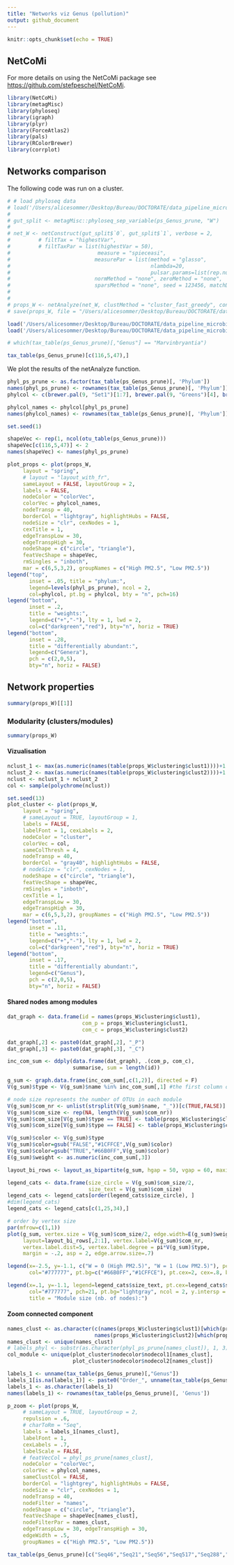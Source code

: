 ```yaml
---
title: "Networks viz Genus (pollution)"
output: github_document
---
```


```r
knitr::opts_chunk$set(echo = TRUE)
```

## NetCoMi 

For more details on using the NetCoMi package see <https://github.com/stefpeschel/NetCoMi>.

```r
library(NetCoMi)
library(metagMisc)
library(phyloseq)
library(igraph)
library(plyr)
library(ForceAtlas2)
library(pals)
library(RColorBrewer)
library(corrplot)
```

## Networks comparison

The following code was run on a cluster.

```r
# # load phyloseq data
# load('/Users/alicesommer/Desktop/Bureau/DOCTORATE/data_pipeline_microbiome/ps_to_net_Gen.RData')
# 
# gut_split <- metagMisc::phyloseq_sep_variable(ps_Genus_prune, "W")
# 
# net_W <- netConstruct(gut_split$`0`, gut_split$`1`, verbose = 2,
#         # filtTax = "highestVar",
#         # filtTaxPar = list(highestVar = 50),
#                            measure = "spieceasi",
#                           measurePar = list(method = "glasso",
#                                             nlambda=20,
#                                             pulsar.params=list(rep.num=50)),
#                           normMethod = "none", zeroMethod = "none",
#                           sparsMethod = "none", seed = 123456, matchDesign = c(1,1))
# 
# 
# props_W <- netAnalyze(net_W, clustMethod = "cluster_fast_greedy", connectivity = FALSE)
# save(props_W, file = "/Users/alicesommer/Desktop/Bureau/DOCTORATE/data_pipeline_microbiome/props_W_Gen.RData")
```

```r
load('/Users/alicesommer/Desktop/Bureau/DOCTORATE/data_pipeline_microbiome/ps_to_net_Gen.RData')
load('/Users/alicesommer/Desktop/Bureau/DOCTORATE/data_pipeline_microbiome/props_W_Gen.RData')
```

```r
# which(tax_table(ps_Genus_prune)[,"Genus"] == "Marvinbryantia")

tax_table(ps_Genus_prune)[c(116,5,47),]
```

We plot the results of the netAnalyze function.

```r
phyl_ps_prune <- as.factor(tax_table(ps_Genus_prune)[, 'Phylum'])
names(phyl_ps_prune) <- rownames(tax_table(ps_Genus_prune)[, 'Phylum'])
phylcol <- c(brewer.pal(9, "Set1")[1:7], brewer.pal(9, "Greens")[4], brewer.pal(9, "Set1")[8:9])

phylcol_names <- phylcol[phyl_ps_prune]
names(phylcol_names) <- rownames(tax_table(ps_Genus_prune)[, 'Phylum'])

set.seed(1)

shapeVec <- rep(1, ncol(otu_table(ps_Genus_prune)))
shapeVec[c(116,5,47)] <- 2
names(shapeVec) <- names(phyl_ps_prune)

plot_props <- plot(props_W, 
     layout = "spring",
     # layout = "layout_with_fr",
     sameLayout = FALSE, layoutGroup = 2, 
     labels = FALSE,
     nodeColor = "colorVec",
     colorVec = phylcol_names,
     nodeTransp = 40,
     borderCol = "lightgray", highlightHubs = FALSE, 
     nodeSize = "clr", cexNodes = 1, 
     cexTitle = 1,
     edgeTranspLow = 30, 
     edgeTranspHigh = 30,
     nodeShape = c("circle", "triangle"),
     featVecShape = shapeVec,
     rmSingles = "inboth",
     mar = c(6,5,3,2), groupNames = c("High PM2.5", "Low PM2.5"))
legend("top", 
       inset = .05, title = "phylum:",
       legend=levels(phyl_ps_prune), ncol = 2,
       col=phylcol, pt.bg = phylcol, bty = "n", pch=16) 
legend("bottom", 
       inset = .2, 
       title = "weights:",
       legend=c("+","-"), lty = 1, lwd = 2,
       col=c("darkgreen","red"), bty="n", horiz = TRUE) 
legend("bottom", 
       inset = .28, 
       title = "differentially abundant:",
       legend=c("Genera"), 
       pch = c(2,0,5), 
       bty="n", horiz = FALSE) 
```

## Network properties

```r
summary(props_W)[[1]]
```
### Modularity (clusters/modules)

```r
summary(props_W)
```


#### Vizualisation

```r
nclust_1 <- max(as.numeric(names(table(props_W$clustering$clust1))))+1
nclust_2 <- max(as.numeric(names(table(props_W$clustering$clust2))))+1
nclust <- nclust_1 + nclust_2
col <- sample(polychrome(nclust))

set.seed(13)
plot_cluster <- plot(props_W,
     layout = "spring",
     # sameLayout = TRUE, layoutGroup = 1, 
     labels = FALSE, 
     labelFont = 1, cexLabels = 2,
     nodeColor = "cluster",
     colorVec = col,
     sameColThresh = 4,
     nodeTransp = 40, 
     borderCol = "gray40", highlightHubs = FALSE,
     # nodeSize = "clr", cexNodes = 1, 
     nodeShape = c("circle", "triangle"),
     featVecShape = shapeVec,
     rmSingles = "inboth",
     cexTitle = 1,
     edgeTranspLow = 30, 
     edgeTranspHigh = 30,
     mar = c(6,5,3,2), groupNames = c("High PM2.5", "Low PM2.5"))
legend("bottom", 
       inset = .11, 
       title = "weights:",
       legend=c("+","-"), lty = 1, lwd = 2,
       col=c("darkgreen","red"), bty="n", horiz = TRUE) 
legend("bottom", 
       inset = .17, 
       title = "differentially abundant:",
       legend=c("Genus"),  
       pch = c(2,0,5), 
       bty="n", horiz = FALSE) 
```

#### Shared nodes among modules

```r
dat_graph <- data.frame(id = names(props_W$clustering$clust1), 
                        com_p = props_W$clustering$clust1,
                        com_c = props_W$clustering$clust2)

dat_graph[,2] <- paste0(dat_graph[,2], "_P")
dat_graph[,3] <- paste0(dat_graph[,3], "_C")

inc_com_sum <- ddply(data.frame(dat_graph), .(com_p, com_c), 
                     summarise, sum = length(id))

g_sum <- graph.data.frame(inc_com_sum[,c(1,2)], directed = F)
V(g_sum)$type <- V(g_sum)$name %in% inc_com_sum[,1] #the first column of edges is TRUE type

# node size represents the number of OTUs in each module
V(g_sum)$com_nr <- unlist(strsplit(V(g_sum)$name, "_"))[c(TRUE,FALSE)]
V(g_sum)$com_size <- rep(NA, length(V(g_sum)$com_nr))
V(g_sum)$com_size[V(g_sum)$type == TRUE] <- table(props_W$clustering$clust1)[V(g_sum)$com_nr[V(g_sum)$type == TRUE]] # control sizes
V(g_sum)$com_size[V(g_sum)$type == FALSE] <- table(props_W$clustering$clust2)[V(g_sum)$com_nr[V(g_sum)$type == FALSE]] # treated sizes

V(g_sum)$color <- V(g_sum)$type
V(g_sum)$color=gsub("FALSE","#1CFFCE",V(g_sum)$color)
V(g_sum)$color=gsub("TRUE","#66B0FF",V(g_sum)$color)
E(g_sum)$weight <- as.numeric(inc_com_sum[,3])

layout_bi_rows <- layout_as_bipartite(g_sum, hgap = 50, vgap = 60, maxiter = 1000)

legend_cats <- data.frame(size_circle = V(g_sum)$com_size/2,
                          size_text = V(g_sum)$com_size)
legend_cats <- legend_cats[order(legend_cats$size_circle), ]
#dim(legend_cats)
legend_cats <- legend_cats[c(1,25,34),]

# order by vertex size
par(mfrow=c(1,1))
plot(g_sum, vertex.size = V(g_sum)$com_size/2, edge.width=E(g_sum)$weight/5, 
     layout=layout_bi_rows[,2:1], vertex.label=V(g_sum)$com_nr,
     vertex.label.dist=5, vertex.label.degree = pi*V(g_sum)$type, 
     margin = -.2, asp = 2, edge.arrow.size=.7)

legend(x=-2.5, y=-1.1, c("W = 0 (High PM2.5)", "W = 1 (Low PM2.5)"), pch=21,
       col="#777777", pt.bg=c("#66B0FF","#1CFFCE"), pt.cex=2, cex=.8, bty="n", ncol=1)

legend(x=.1, y=-1.1, legend=legend_cats$size_text, pt.cex=legend_cats$size_circle/11, bty="n", cex = .8,
       col="#777777", pch=21, pt.bg="lightgray", ncol = 2, y.intersp = 1.5, x.intersp = 1.5, 
       title = "Module size (nb. of nodes):")
```

#### Zoom connected component

```r
names_clust <- as.character(c(names(props_W$clustering$clust1)[which(props_W$clustering$clust1 %in% c(3))],
                            names(props_W$clustering$clust2)[which(props_W$clustering$clust2 %in% c(4))]))
names_clust <- unique(names_clust)
# labels_phyl <- substr(as.character(phyl_ps_prune[names_clust]), 1, 3)
col_module <- unique(plot_cluster$nodecolor$nodecol1[names_clust],
                     plot_cluster$nodecolor$nodecol2[names_clust])

labels_1 <- unname(tax_table(ps_Genus_prune)[,"Genus"])
labels_1[is.na(labels_1)] <- paste0("Order_", unname(tax_table(ps_Genus_prune)[is.na(labels_1),"Order"]))
labels_1 <- as.character(labels_1)
names(labels_1) <- rownames(tax_table(ps_Genus_prune)[, 'Genus'])

p_zoom <- plot(props_W, 
     # sameLayout = TRUE, layoutGroup = 2, 
     repulsion = .6,
     # charToRm = "Seq",
     labels = labels_1[names_clust],
     labelFont = 1, 
     cexLabels = .7,
     labelScale = FALSE,
     # featVecCol = phyl_ps_prune[names_clust],
     nodeColor = "colorVec",
     colorVec = phylcol_names,
     sameClustCol = FALSE,
     borderCol = "lightgrey", highlightHubs = FALSE,
     nodeSize = "clr", cexNodes = 1, 
     nodeTransp = 40,
     nodeFilter = "names",
     nodeShape = c("circle", "triangle"),
     featVecShape = shapeVec[names_clust],
     nodeFilterPar = names_clust,
     edgeTranspLow = 30, edgeTranspHigh = 30,
     edgeWidth = .5,
     groupNames = c("High PM2.5", "Low PM2.5"))
```

```r
tax_table(ps_Genus_prune)[c("Seq46","Seq21","Seq56","Seq517","Seq288","Seq11"),]
```

